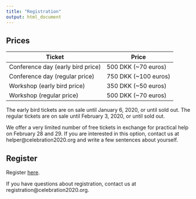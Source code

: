 ```yaml
---
title: "Registration"
output: html_document
---
```


## Prices


| Ticket                            | Price                |
|-----------------------------------|----------------------|
| Conference day (early bird price) | 500 DKK (~70 euros)  |
| Conference day (regular price)    | 750 DKK (~100 euros) |
| Workshop (early bird price)       | 350 DKK (~50 euros)  |
| Workshop (regular price)          | 500 DKK (~70 euros)  |


The early bird tickets are on sale until January 6, 2020, or until sold out. The regular tickets are on sale until February 3, 2020, or until sold out. 

We offer a very limited number of free tickets in exchange for practical help on February 28 and 29. If you are interested in this option, contact us at helper@celebration2020.org and write a few sentences about yourself.  

## Register

Register [here](https://eventsignup.ku.dk/celebration2020/registration.html").

If you have questions about registration, contact us at registration@celebration2020.org. 
